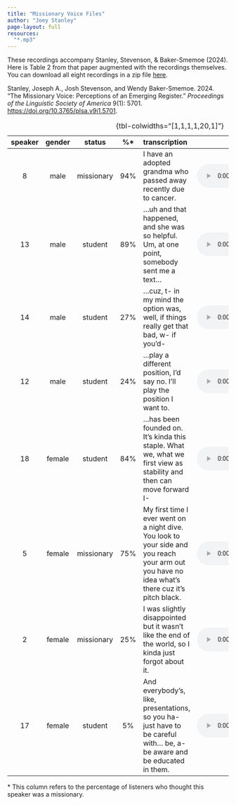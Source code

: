 ```yaml
---
title: "Missionary Voice Files"
author: "Joey Stanley"
page-layout: full
resources:
  "*.mp3"
---
```


These recordings accompany Stanley, Stevenson, & Baker-Smemoe (2024). Here is Table 2 from that paper augmented with the recordings themselves. You can download all eight recordings in a zip file [here](missionary_voice.zip). 

::: {.callout-note title="How to cite this data"}
Stanley, Joseph A., Josh Stevenson, and Wendy Baker-Smemoe. 2024. “The Missionary Voice: Perceptions of an Emerging Register.” *Proceedings of the Linguistic Society of America* 9(1): 5701. [https://doi.org/10.3765/plsa.v9i1.5701](https://doi.org/10.3765/plsa.v9i1.5701).
:::

| speaker | gender | status | %* | transcription | audio |
|:-------:|:------:|:------:|:------------:|:--------------|:-----:|
| 8 | male | missionary | 94% | I have an adopted grandma who passed away recently due to cancer. | <audio src="08_male_missionary.mp3" controls preload></audio> |
| 13 | male | student | 89% | …uh and that happened, and she was so helpful. Um, at one point, somebody sent me a text… | <audio src="13_male_student.mp3" controls preload></audio> |
| 14 | male | student | 27% | …cuz, t- in my mind the option was, well, if things really get that bad, w- if you’d- | <audio src="14_male_student.mp3" controls preload></audio> |
| 12 | male | student | 24% | …play a different position, I’d say no. I’ll play the position I want to. | <audio src="12_male_student.mp3" controls preload></audio> |
| 18 | female | student | 84% | …has been founded on. It’s kinda this staple. What we, what we first view as stability and then can move forward I- | <audio src="18_female_student.mp3" controls preload></audio> |
| 5 | female | missionary | 75% | My first time I ever went on a night dive. You look to your side and you reach your arm out you have no idea what’s there cuz it’s pitch black. | <audio src="05_female_missionary.mp3" controls preload></audio> |
| 2 | female | missionary | 25% | I was slightly disappointed but it wasn’t like the end of the world, so I kinda just forgot about it. | <audio src="02_female_missionary.mp3" controls preload></audio> |
| 17 | female | student | 5% | And everybody’s, like, presentations, so you ha- just have to be careful with… be, a- be aware and be educated in them. | <audio src="17_female_student.mp3" controls preload></audio> |

: {tbl-colwidths="[1,1,1,1,20,1]"}

\* This column refers to the percentage of listeners who thought this speaker was a missionary.

